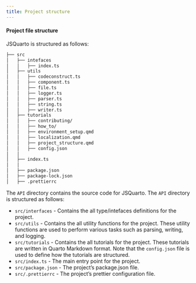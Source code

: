 ```yaml
---
title: Project structure
---
```



#### Project file structure
JSQuarto is structured as follows:

```bash
├── src
│   ├── intefaces
│   │   ├── index.ts
│   ├── utils
│   │   ├── codeconstruct.ts
│   │   ├── component.ts
│   │   ├── file.ts
│   │   ├── logger.ts
│   │   ├── parser.ts
│   │   ├── string.ts
│   │   ├── writer.ts
│   ├── tutorials
│   │   ├── contributing/
│   │   ├── how_to/
│   │   ├── environment_setup.qmd
│   │   ├── localization.qmd
│   │   ├── project_structure.qmd
│   │   ├── config.json
│   │
│   ├── index.ts
│   │
│   ├── package.json
│   ├── package-lock.json
│   ├── .prettierrc

``` 


The `API` directory contains the source code for JSQuarto. The `API` directory is structured as follows:

- `src/interfaces` - Contains the all type/intefaces definitions for the project.
- `src/utils` - Contains the all utility functions for the project. These utility functions are used to perform various tasks such as parsing, writing, and logging.
- `src/tutorials` - Contains the all tutorials for the project. These tutorials are written in Quarto Markdown format. Note that the `config.json` file is used to define how the tutorials are structured.
- `src/index.ts` - The main entry point for the project.
- `src/package.json` - The project's package.json file.
- `src/.prettierrc` - The project's prettier configuration file.
